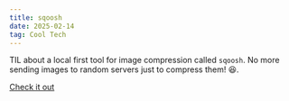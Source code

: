 ```yaml
---
title: sqoosh
date: 2025-02-14
tag: Cool Tech
---
```


TIL about a local first tool for image compression called `sqoosh`. No more
sending images to random servers just to compress them! 😆.

[Check it out](https://squoosh.app/)
